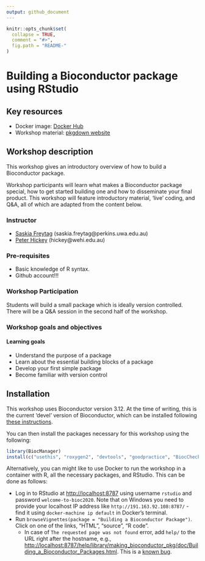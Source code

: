 ```yaml
---
output: github_document
---
```


<!-- README.md is generated from README.Rmd. Please edit that file -->

```r
knitr::opts_chunk$set(
  collapse = TRUE,
  comment = "#>",
  fig.path = "README-"
)
```

# Building a Bioconductor package using RStudio

## Key resources

- Docker image: [Docker Hub](https://hub.docker.com/repository/docker/saskiafreytag/making_bioconductor_pkg)
- Workshop material: [pkgdown website](https://saskiafreytag.github.io/making_bioconductor_pkg)

## Workshop description

This workshop gives an introductory overview of how to build a Bioconductor package.

Workshop participants will learn what makes a Bioconductor package special, how to get started building one and how to disseminate your final product.
This workshop will feature introductory material, 'live' coding, and Q&A, all of which are adapted from the content below.

### Instructor

- [Saskia Freytag](https://twitter.com/trashystats) (saskia.freytag@perkins.uwa.edu.au)
- [Peter Hickey](https://peterhickey.org/) (hickey@wehi.edu.au)

### Pre-requisites

- Basic knowledge of R syntax.
- Github account!!!

### Workshop Participation

Students will build a small package which is ideally version controlled.
There will be a Q&A session in the second half of the workshop.

### Workshop goals and objectives

#### Learning goals

- Understand the purpose of a package
- Learn about the essential building blocks of a package
- Develop your first simple package
- Become familiar with version control

## Installation

This workshop uses Bioconductor version 3.12.
At the time of writing, this is the current 'devel' version of Bioconductor, which can be installed following [these instructions](https://www.bioconductor.org/developers/how-to/useDevel/).

You can then install the packages necessary for this workshop using the following:

```r
library(BiocManager)
install(c("usethis", "roxygen2", "devtools", "goodpractice", "BiocCheck"))
```

Alternatively, you can might like to use Docker to run the workshop in a container with R, all the necessary packages, and RStudio.
This can be done as follows:

- Log in to RStudio at [http://localhost:8787](http://localhost:8787) using username `rstudio` and password `welcome-to-bioc2020`. Note that on Windows you need to provide your localhost IP address like `http://191.163.92.108:8787/` - find it using `docker-machine ip default` in Docker's terminal.
- Run `browseVignettes(package = "Building a Bioconductor Package")`. Click on one of the links, "HTML", "source", "R code".
    - In case of `The requested page was not found` error, add `help/` to the URL right after the hostname, e.g., [http://localhost:8787/help/library/making_bioconductor_pkg/doc/Building_a_Bioconductor_Packages.html](http://localhost:8787/help/library/making_bioconductor_pkg/doc/Building_a_Bioconductor_Packages.html). This is a [known bug](https://github.com/rocker-org/rocker-versioned/issues/178).
